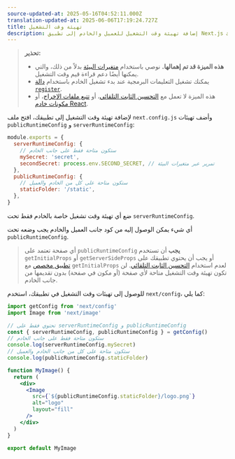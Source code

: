 ```yaml
---
source-updated-at: 2025-05-16T04:52:11.000Z
translation-updated-at: 2025-06-06T17:19:24.727Z
title: تهيئة وقت التشغيل
description: إضافة تهيئة وقت التشغيل للعميل والخادم إلى تطبيق Next.js الخاص بك.
---
```


> **تحذير:**
>
> - **هذه الميزة قد تم إهمالها.** نوصي باستخدام [متغيرات البيئة](/docs/pages/building-your-application/configuring/environment-variables) بدلاً من ذلك، والتي يمكنها أيضًا دعم قراءة قيم وقت التشغيل.
> - يمكنك تشغيل التعليمات البرمجية عند بدء تشغيل الخادم باستخدام [دالة `register`](/docs/app/building-your-application/optimizing/instrumentation).
> - هذه الميزة لا تعمل مع [التحسين الثابت التلقائي](/docs/pages/building-your-application/rendering/automatic-static-optimization)، أو [تتبع ملفات الإخراج](/docs/pages/api-reference/next-config-js/output#automatically-copying-traced-files)، أو [مكونات خادم React](/docs/app/building-your-application/rendering/server-components).

لإضافة تهيئة وقت التشغيل إلى تطبيقك، افتح ملف `next.config.js` وأضف تهيئات `publicRuntimeConfig` و `serverRuntimeConfig`:

```js filename="next.config.js"
module.exports = {
  serverRuntimeConfig: {
    // ستكون متاحة فقط على جانب الخادم
    mySecret: 'secret',
    secondSecret: process.env.SECOND_SECRET, // تمرير عبر متغيرات البيئة
  },
  publicRuntimeConfig: {
    // ستكون متاحة على كل من الخادم والعميل
    staticFolder: '/static',
  },
}
```

ضع أي تهيئة وقت تشغيل خاصة بالخادم فقط تحت `serverRuntimeConfig`.

أي شيء يمكن الوصول إليه من كود جانب العميل والخادم يجب وضعه تحت `publicRuntimeConfig`.

> أي صفحة تعتمد على `publicRuntimeConfig` **يجب** أن تستخدم `getInitialProps` أو `getServerSideProps` أو يجب أن يحتوي تطبيقك على [تطبيق مخصص](/docs/pages/building-your-application/routing/custom-app) مع `getInitialProps` لعدم استخدام [التحسين الثابت التلقائي](/docs/pages/building-your-application/rendering/automatic-static-optimization). لن تكون تهيئة وقت التشغيل متاحة لأي صفحة (أو مكون في صفحة) بدون تقديمها من جانب الخادم.

للوصول إلى تهيئات وقت التشغيل في تطبيقك، استخدم `next/config`، كما يلي:

```jsx
import getConfig from 'next/config'
import Image from 'next/image'

// تحتوي فقط على serverRuntimeConfig و publicRuntimeConfig
const { serverRuntimeConfig, publicRuntimeConfig } = getConfig()
// ستكون متاحة فقط على جانب الخادم
console.log(serverRuntimeConfig.mySecret)
// ستكون متاحة على كل من جانب الخادم والعميل
console.log(publicRuntimeConfig.staticFolder)

function MyImage() {
  return (
    <div>
      <Image
        src={`${publicRuntimeConfig.staticFolder}/logo.png`}
        alt="logo"
        layout="fill"
      />
    </div>
  )
}

export default MyImage
```